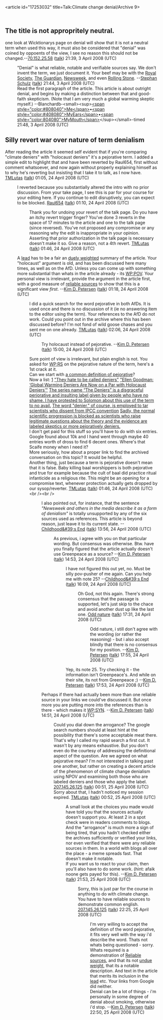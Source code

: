 <article id="17253032" title=Talk:Climate change denial/Archive 9>
	<talkpage id="17253032" title="Talk:Climate change denial/Archive 9">
{{talkarchive}}

== The title is not appropritely neutral. ==

one look at Wicktionarys page on denial will show that it is not a neutral term when used this way, it must also be considered that &quot;denial&quot; was coined by oppoents of the view, I see no reason this should not be changed.--[[Special:Contributions/70.152.25.58|70.152.25.58]] ([[User talk:70.152.25.58|talk]]) 21:39, 3 April 2008 (UTC)
:&quot;Denial&quot; is what reliable, notable and verifiable sources say. We don't invent the term, we just document it. Your beef may be with the [[Royal Society]], [[The Guardian]], [[Newsweek]], and even [[Rolling Stone]]. --[[User:Stephan Schulz|Stephan Schulz]] ([[User talk:Stephan Schulz|talk]]) 21:44, 3 April 2008 (UTC)
:Read the first paragraph of the article. This article is about outright denial, and begins by making a distinction between that and good-faith skepticism. (Note that I am very much a global warming skeptic myself.) --Blanchardb-&lt;small&gt;&lt;sup&gt;[[User:Blanchardb|&lt;span style=&quot;color:#808040&quot;&gt;Me&lt;/span&gt;]]•[[User Talk:Blanchardb|&lt;span style=&quot;color:#408080&quot;&gt;MyEars&lt;/span&gt;]]•[[Special:Contributions/Blanchardb|&lt;span style=&quot;color:804080&quot;&gt;MyMouth&lt;/span&gt;]]&lt;/sup&gt;&lt;/small&gt;-timed 21:48, 3 April 2008 (UTC)
== Silly revert war over nature of term denialism ==

After reading the article it seemed self evident that if you're comparing &quot;climate deniers&quot; with &quot;holocaust deniers&quot; it's a pejorative term. I added a simple edit to highlight that and have been reverted by Raul654, first without comment whatsoever, and now again without properly explaining himself as to why he's reverting but insisting that I take it to talk, as I now have. [[User:TMLutas|TMLutas]] ([[User talk:TMLutas|talk]]) 01:05, 24 April 2008 (UTC)
:I reverted because you substantially altered the intro with no prior discussion. From your take page, I see this is par for your course for your editing here. If you continue to edit disruptively, you can expect to be blocked. [[User:Raul654|Raul654]] ([[User talk:Raul654|talk]]) 01:10, 24 April 2008 (UTC)

::Thank you for undoing your revert of the talk page. Do you have an itchy revert trigger finger? You've done 3 reverts in the space of 17 minutes to the article and one to the talk page (since reversed). You've not proposed any compromise or any reasoning why the edit is inappropriate in your opinion. Asserting that prior authorization in the talk page is necessary doesn't make it so. Give a reason, not a 4th revert. [[User:TMLutas|TMLutas]] ([[User talk:TMLutas|talk]]) 01:46, 24 April 2008 (UTC)

:A [[WP:LEAD|lead]] has to be a fair an [[WP:DUE|duely weighted]] summary of the article. Your &quot;holocaust&quot; argument is old, and has been discussed here many times, as well as on the AfD. Unless you can come up with something more substantial than whats in the article already - its [[WP:POV]]. Your personal view is irrelevant, provide the argument in the article first, with a good measure of [[WP:RS|reliable sources]] to show that this is a significant view ''first''. --[[User:KimDabelsteinPetersen|Kim D. Petersen]] ([[User talk:KimDabelsteinPetersen|talk]]) 01:18, 24 April 2008 (UTC)
::I did a quick search for the word pejorative in both AfDs. It is used once and there is no discussion of it (ie no answering item to the editor using the term). Your references to the AfD do not work. Could you point out in the archive where this has been discussed before? I'm not fond of wild goose chases and you sent me on one already. [[User:TMLutas|TMLutas]] ([[User talk:TMLutas|talk]]) 02:06, 24 April 2008 (UTC)
:::Try holocaust instead of pejorative. --[[User:KimDabelsteinPetersen|Kim D. Petersen]] ([[User talk:KimDabelsteinPetersen|talk]]) 15:00, 24 April 2008 (UTC)

::Sure point of view is irrelevant, but plain english is not. You asked for [[WP:RS]] on the pejorative nature of the term, here's a 1st crack at it. 
::Can we start with [http://wordnet.princeton.edu/perl/webwn?s=pejorative a common definition of pejorative]?
::Now a list: [http://www.socialaffairsunit.org.uk/blog/archives/000485.php] [http://www.newsweek.com/id/32482 &quot;They hate to be called deniers&quot;] [http://newsbusters.org/node/10730 &quot;Ellen Goodman: ‘Global Warming Deniers Are Now on a Par with Holocaust Deniers’&quot;] [http://www.climateaudit.org/?p=1121 The series name “The Deniers” is a disgraceful perjorative and insulting label given by people who have no shame. I have protested to Solomon about this use of the term to no avail.] [http://www.newenglishreview.org/blog_display.cfm/blog_id/7920 The word &quot;denier,&quot; of course, is employed to tar scientists who dissent from IPCC convention] [http://www.leightonsmith.co.nz/Default.asp?s=topics&amp;id=5191 Sadly, the normal scientific progression is blocked as scientists who raise legitimate questions about the theory and the evidence are labeled skeptics or more pejoratively deniers.]
::I don't get paid for this stuff so you'll have to do with six entries. Google found about 10k and I hand went through maybe 40 entries worth of dross to find 6 decent ones. Where's that Scaife money when I need it? 
::More seriously, how about a proper link to find the archived conversation on this topic? It would be helpful. 
::Another thing, just because a term is pejorative doesn't mean that it is false. Baby killing baal worshippers is both pejorative and true for example because the cult of baal did practice ritual infanticide as a religious rite. This might be an opening for a compromise text, whenever protection actually gets dropped by our sysop/reverter. [[User:TMLutas|TMLutas]] ([[User talk:TMLutas|talk]]) 01:46, 24 April 2008 (UTC)&lt;br /&gt;&lt;br /&gt;
:::I also pointed out, for instance, that the sentence ''&quot;Newsweek and others in the media describe it as a form of denialism&quot;'' is totally unsupported by any of the six sources used as references. This article is beyond reason, just leave it to its current state. --[[User:Childhoodsend|Childhood&amp;#39;s End]] ([[User talk:Childhoodsend|talk]]) 13:56, 24 April 2008 (UTC)
::::As previous, i agree with you on that particular wording. But consensus was otherwise. Btw. have you finally figured that the article actually doesn't use Greenpeace as a source? --[[User:KimDabelsteinPetersen|Kim D. Petersen]] ([[User talk:KimDabelsteinPetersen|talk]]) 14:53, 24 April 2008 (UTC)
:::::I have not figured this out yet, no. Must be silly pov-pusher of me again. Can you help me with note 25? --[[User:Childhoodsend|Childhood&amp;#39;s End]] ([[User talk:Childhoodsend|talk]]) 16:09, 24 April 2008 (UTC)
::::::Oh God, not this again. There's strong consensus that the passage is supported, let's just skip to the chace and avoid another dust up like the last one. [[User:Odd nature|Odd nature]] ([[User talk:Odd nature|talk]]) 17:31, 24 April 2008 (UTC)
:::::::Odd nature, i still don't agree with the wording (or rather the reasoning) - but i also accept blindly that there is no consensus for my position. --[[User:KimDabelsteinPetersen|Kim D. Petersen]] ([[User talk:KimDabelsteinPetersen|talk]]) 17:55, 24 April 2008 (UTC)
:::::Yep, its note 25. Try checking it - the information isn't Greenpeace's. And while on their site, its not from Greenpeace ;) --[[User:KimDabelsteinPetersen|Kim D. Petersen]] ([[User talk:KimDabelsteinPetersen|talk]]) 17:53, 24 April 2008 (UTC)
:::Perhaps if there had actually been more than one reliable source in your links we could've discussed it. But once more you are putting more into the references than is there - which makes it [[WP:SYN]]. --[[User:KimDabelsteinPetersen|Kim D. Petersen]] ([[User talk:KimDabelsteinPetersen|talk]]) 14:51, 24 April 2008 (UTC)
:::: Could you dial down the arrogance? The google search numbers should at least hint at the possibility that there's some acceptable meat there. That's why I called my rapid search a first cut. It wasn't by any means exhaustive. But you don't even do the courtesy of addressing the definitional aspect of the question. Are we agreed on what pejorative mean? I'm not interested in talking past one another, but rather on creating a decent article of the phenomenon of climate change denialism using NPOV and examining both those who are labeled deniers and those who apply the label. [[Special:Contributions/207.145.26.125|207.145.26.125]] ([[User talk:207.145.26.125|talk]]) 00:51, 25 April 2008 (UTC)
:::: Sorry about that, I hadn't noticed my session expired. [[User:TMLutas|TMLutas]] ([[User talk:TMLutas|talk]]) 00:52, 25 April 2008 (UTC)
:::::A small look at the choices you made would have told you that the sources actually doesn't support you. At least 2 in a spot check were in readers comments to blogs. And the &quot;arrogance&quot; is much more a sign of being tired, that you hadn't checked either the archives sufficiently or verified your links, nor even verified that there were any reliable sources in them. In a world with blogs all over the place - a meme spreads fast. That doesn't make it notable.
:::::If you want us to react to your claim, then you'll also have to do some work. (hint: afaik noone gets payed for this). --[[User:KimDabelsteinPetersen|Kim D. Petersen]] ([[User talk:KimDabelsteinPetersen|talk]]) 21:53, 25 April 2008 (UTC)
::::::Sorry, this is just par for the course in anything to do with climate change. You have to have reliable sources to demonstrate common english. [[Special:Contributions/207.145.26.125|207.145.26.125]] ([[User talk:207.145.26.125|talk]]) 22:25, 25 April 2008 (UTC)
:::::::I'm very willing to accept the definition of the word pejorative, it fits very well with the way i'd describe the word. Thats not whats being questioned - sorry.
:::::::Whats required is a demonstration of [[WP:RS|Reliable sources]], and that its not [[WP:WEIGHT|undue weight]], that its a notable description. And text in the article that merits its inclusion in the [[WP:LEAD|lead]] etc.  Your links from Google did neither.
:::::::Denial can be a lot of things - i'm personally in some degree of denial about smoking, otherwise i'd stop. --[[User:KimDabelsteinPetersen|Kim D. Petersen]] ([[User talk:KimDabelsteinPetersen|talk]]) 22:50, 25 April 2008 (UTC)
	</talkpage>
</article>